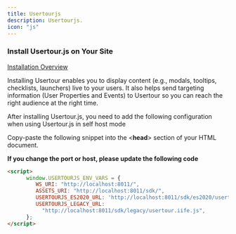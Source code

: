 ```yaml
---
title: Usertourjs
description: Usertourjs.
icon: "js"
---
```


### Install Usertour.js on Your Site

[Installation Overview](/developers/usertourjs-reference/installation/)

Installing Usertour enables you to display content (e.g., modals, tooltips, checklists, launchers) live to your users. It also helps send targeting information (User Properties and Events) to Usertour so you can reach the right audience at the right time.

After installing Usertour.js, you need to add the following configuration when using Usertour.js in self host mode

Copy-paste the following snippet into the \<**head**\> section of your HTML document.

**If you change the port or host, please update the following code**

```html
<script>
      window.USERTOURJS_ENV_VARS = {
         WS_URI: "http://localhost:8011/",
         ASSETS_URI: "http://localhost:8011/sdk/",
         USERTOURJS_ES2020_URL: 'http://localhost:8011/sdk/es2020/usertour.js',
         USERTOURJS_LEGACY_URL:
           "http://localhost:8011/sdk/legacy/usertour.iife.js",
      };
</script>
```
